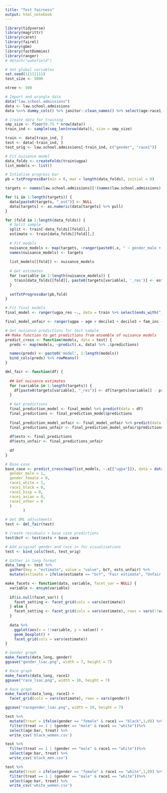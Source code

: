 ```yaml
---
title: "Test fairness"
output: html_notebook
---
```


```r
library(tidyverse)
library(magrittr)
library(caret)
library(fairml)
library(gbm)
library(fastDummies)
library(ranger)
# detach("wakefield")
```

```r
# Set global variables
set.seed(11111111)
test_size <- 5000

ntree <- 500
```

```r
# Import and wrangle data
data("law.school.admissions")
data <- law.school.admissions
data %<>% dummy_cols() %>% janitor::clean_names() %>% select(age:race1_white) %>% select(-gender, -race1) %>% mutate_if(is.factor, as.integer)
```

```r
# Create data for training
smp_size <- floor(0.75 * nrow(data))
train_ind <- sample(seq_len(nrow(data)), size = smp_size)

train <- data[train_ind, ]
test <- data[-train_ind, ]
test_orig <- law.school.admissions[-train_ind, c("gender", "race1")]
```


```r
# Fit nuisance model
data_folds <- createFolds(train$ugpa)
list_models <- list()

# Intialise progress bar
pb = txtProgressBar(min = 0, max = length(data_folds), initial = 0) 

targets <- names(law.school.admissions)[!(names(law.school.admissions) %in% c('gender', 'race1'))]

for (i in 1:length(targets)) {
  data[paste0(targets, "_est")] <- NULL
  data[targets] <- as.numeric(data[targets] %>% pull)
}

for (fold in 1:length(data_folds)) {
  # Split sample
  split <- train[-data_folds[[fold]],]
  estimate <- train[data_folds[[fold]],]
  
  # Fit models
  nuisance_models <- map(targets, ~ranger(paste0(.x, " ~ gender_male + gender_female + race1_white + race1_black + race1_hisp + race1_asian + race1_other"), data = split, num.trees = ntree))
  names(nuisance_models) <- targets
  
  list_models[[fold]] <- nuisance_models
  
  # Get estimates
  for (variable in 1:length(nuisance_models)) {
    train[data_folds[[fold]], paste0(targets[variable], '_res')] <- estimate[,targets[variable]] - predict(nuisance_models[[variable]], data = estimate)$predictions
  }
      
  setTxtProgressBar(pb,fold)
}
```

```r
# Fit final models
final_model <- ranger(ugpa_res ~., data = train %>% select(ends_with("_res")), num.trees = ntree)

final_model_unfair <- ranger(ugpa ~ age + decile1 + decile3 + fam_inc + lsat + ugpa + cluster + fulltime, data = train, num.trees = ntree)
```

```r
# Get nuisance predictions for test sample
## Make function to get predictions from ensemble of nuisance models
predict_cross <- function(models, data = test) {
  preds <- map(models, ~predict(.x, data) %>% .$predictions)

  names(preds) <- paste0('model', 1:length(models))
  bind_cols(preds) %>% rowMeans()
}

dml_fair <- function(df) {
  
  ## Get nuisance estimates
  for (variable in 1:length(targets)) {
    df[paste0(targets[variable], "_res")] <- df[targets[variable]] - predict_cross(map(list_models, ~.x[[targets[variable]]]), data = df)
  }
  
  # Get predictions
  final_prediction_model <- final_model %>% predict(data = df)
  final_predictions <- final_prediction_model$predictions
  
  final_prediction_model_unfair <- final_model_unfair %>% predict(data = df)
  final_predictions_unfair <- final_prediction_model_unfair$predictions
  
  df$ests <- final_predictions
  df$ests_unfair <- final_predictions_unfair
  
  df
}


```


```r
# Base case
base_case <- predict_cross(map(list_models, ~.x[["ugpa"]]), data = data.frame(
  gender_male = 1,
  gender_female = 0,
  race1_white = 1,
  race1_black = 0,
  race1_hisp = 0,
  race1_asian = 0, 
  race1_other = 0
  )
        )
```

```r
# Get DML adjustments
test <- dml_fair(test)
```

```r
# Create residuals + base case predictions
test$bcY <- test$ests + base_case

# Add original gender and race in for visualisations
test <- bind_cols(test, test_orig)

# Gather in long format
data_long <- test %>%
  gather(key = "estimate", value = "value", bcY, ests_unfair) %>%
  mutate(estimate = ifelse(estimate == "bcY", "Fair estimate", "Unfair estimate"))
```



```r
make_facets <- function(data, variable, facet_var = NULL) {
  variable <- ensym(variable)
  
  if(is.null(facet_var)) {
    facet_setting <- facet_grid(cols = vars(estimate))
  } else {
    facet_setting <- facet_grid(cols = vars(estimate), rows = vars(!!variable))
  }
  
  data %>%
    ggplot(aes(x = !!variable, y = value)) +
    geom_boxplot() +
    facet_grid(cols = vars(estimate))
}
```

```r
# Gender graph
make_facets(data_long, gender)
ggsave("gender_lsac.png", width = 7, height = 7)
```

```r
# Race graph
make_facets(data_long, race1)
ggsave("race_lsac.png", width = 10, height = 7)
```

```r
# Race graph
make_facets(data_long, race1) +
  facet_grid(cols = vars(estimate), rows = vars(gender))

ggsave("racegender_lsac.png", width = 10, height = 7)
```

```r
test %>%
  mutate(treat = ifelse(gender == "female" & race1 == "black",1,0)) %>%
  filter(treat == 1 | (gender == "male" & race1 == "white"))%>%
  select(age:bar, treat) %>%
  write_csv('black_women.csv')
```

```r
test %>%
  filter(treat == 1 | (gender == "male" & race1 == "white"))%>%
  select(age:bar, treat) %>%
  write_csv('black_men.csv')
```

```r
test %>%
  mutate(treat = ifelse(gender == "female" & race1 == "white",1,0)) %>%
  filter(treat == 1 | (gender == "male" & race1 == "white"))%>%
  select(age:bar, treat) %>%
  write_csv('white_women.csv')
```




